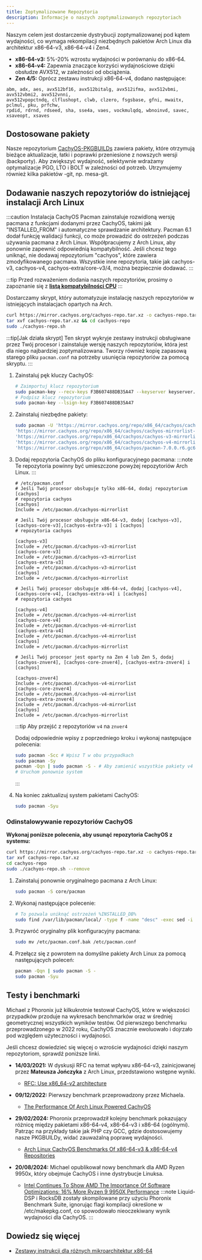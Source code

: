 ```yaml
---
title: Zoptymalizowane Repozytoria
description: Informacje o naszych zoptymalizowanych repozytoriach
---
```



Naszym celem jest dostarczenie dystrybucji zoptymalizowanej pod kątem wydajności, co wymaga rekompilacji niezbędnych pakietów Arch Linux dla architektur x86-64-v3, x86-64-v4 i Zen4.

- **x86-64-v3:** 5%-20% wzrostu wydajności w porównaniu do x86-64.
- **x86-64-v4:** Zapewnia znaczące korzyści wydajnościowe dzięki obsłudze AVX512, w zależności od obciążenia.
- **Zen 4/5:** Oprócz zestawu instrukcji x86-64-v4, dodano następujące:

```text
abm, adx, aes, avx512bf16, avx512bitalg, avx512ifma, avx512vbmi, avx512vbmi2, avx512vnni,
avx512vpopctndq, clflushopt, clwb, clzero, fsgsbase, gfni, mwaitx, pclmul, pku, prfchw,
rpdid, rdrnd, rdseed, sha, sse4a, vaes, vockmulqdq, wbnoinvd, savec, xsaveopt, xsaves
```

## Dostosowane pakiety

Nasze repozytorium [CachyOS-PKGBUILDs](https://github.com/CachyOS/CachyOS-PKGBUILDS) zawiera pakiety, które otrzymują bieżące aktualizacje, łatki i poprawki przeniesione z nowszych wersji (backporty).
Aby zwiększyć wydajność, selektywnie wdrażamy optymalizacje PGO, LTO i BOLT w zależności od potrzeb.
Utrzymujemy również kilka pakietów -git, np. mesa-git.

## Dodawanie naszych repozytoriów do istniejącej instalacji Arch Linux

:::caution
Instalacja CachyOS Pacman zainstaluje rozwidloną wersję pacmana z funkcjami dodanymi przez CachyOS, takimi jak "INSTALLED_FROM" i automatyczne sprawdzanie architektury. Pacman 6.1 dodał funkcję walidacji funkcji, co może prowadzić do ostrzeżeń podczas używania pacmana z Arch Linux. Współpracujemy z Arch Linux, aby ponownie zapewnić odpowiednią kompatybilność. Jeśli chcesz tego uniknąć, nie dodawaj repozytorium "cachyos", które zawiera zmodyfikowanego pacmana. Wszystkie inne repozytoria, takie jak cachyos-v3, cachyos-v4, cachyos-extra/core-v3/4, można bezpiecznie dodawać.
:::

:::tip
Przed rozważeniem dodania naszych repozytoriów, prosimy o zapoznanie się z **[listą kompatybilności CPU](/pl/installation/installation_prepare#x86_64-microarchitecture-level-support)**
:::

<Tabs>

<TabItem label='Automatycznie'>

Dostarczamy skrypt, który automatyzuje instalację naszych repozytoriów w istniejących instalacjach opartych na Arch.

```sh
curl https://mirror.cachyos.org/cachyos-repo.tar.xz -o cachyos-repo.tar.xz
tar xvf cachyos-repo.tar.xz && cd cachyos-repo
sudo ./cachyos-repo.sh
```

:::tip[Jak działa skrypt]
Ten skrypt wykryje zestawy instrukcji obsługiwane przez Twój procesor i zainstaluje wersję naszych repozytoriów, która jest dla niego najbardziej zoptymalizowana. Tworzy również kopię zapasową starego pliku `pacman.conf` na potrzeby usunięcia repozytoriów za pomocą skryptu.
:::

</TabItem>

<TabItem label='Ręcznie'>

<Steps>

1. Zainstaluj pęk kluczy CachyOS:

   ```sh
   # Zaimportuj klucz repozytorium
   sudo pacman-key --recv-keys F3B607488DB35A47 --keyserver keyserver.ubuntu.com
   # Podpisz klucz repozytorium
   sudo pacman-key --lsign-key F3B607488DB35A47
   ```
2. Zainstaluj niezbędne pakiety:

   ```sh
   sudo pacman -U 'https://mirror.cachyos.org/repo/x86_64/cachyos/cachyos-keyring-20240331-1-any.pkg.tar.zst' \
   'https://mirror.cachyos.org/repo/x86_64/cachyos/cachyos-mirrorlist-22-1-any.pkg.tar.zst' \
   'https://mirror.cachyos.org/repo/x86_64/cachyos/cachyos-v3-mirrorlist-22-1-any.pkg.tar.zst' \
   'https://mirror.cachyos.org/repo/x86_64/cachyos/cachyos-v4-mirrorlist-22-1-any.pkg.tar.zst' \
   'https://mirror.cachyos.org/repo/x86_64/cachyos/pacman-7.0.0.r6.gc685ae6-4-x86_64.pkg.tar.zst'
   ```
3. Dodaj repozytoria CachyOS do pliku konfiguracyjnego pacmana:
   :::note
   Te repozytoria powinny być umieszczone powyżej repozytoriów Arch Linux.
   :::

   ```shell
   # /etc/pacman.conf
   # Jeśli Twój procesor obsługuje tylko x86-64, dodaj repozytorium [cachyos]
   # repozytoria cachyos
   [cachyos]
   Include = /etc/pacman.d/cachyos-mirrorlist

   # Jeśli Twój procesor obsługuje x86-64-v3, dodaj [cachyos-v3],[cachyos-core-v3],[cachyos-extra-v3] i [cachyos]
   # repozytoria cachyos

   [cachyos-v3]
   Include = /etc/pacman.d/cachyos-v3-mirrorlist
   [cachyos-core-v3]
   Include = /etc/pacman.d/cachyos-v3-mirrorlist
   [cachyos-extra-v3]
   Include = /etc/pacman.d/cachyos-v3-mirrorlist
   [cachyos]
   Include = /etc/pacman.d/cachyos-mirrorlist

   # Jeśli Twój procesor obsługuje x86-64-v4, dodaj [cachyos-v4], [cachyos-core-v4], [cachyos-extra-v4] i [cachyos]
   # repozytoria cachyos

   [cachyos-v4]
   Include = /etc/pacman.d/cachyos-v4-mirrorlist
   [cachyos-core-v4]
   Include = /etc/pacman.d/cachyos-v4-mirrorlist
   [cachyos-extra-v4]
   Include = /etc/pacman.d/cachyos-v4-mirrorlist
   [cachyos]
   Include = /etc/pacman.d/cachyos-mirrorlist

   # Jeśli Twój procesor jest oparty na Zen 4 lub Zen 5, dodaj [cachyos-znver4], [cachyos-core-znver4], [cachyos-extra-znver4] i [cachyos]

   [cachyos-znver4]
   Include = /etc/pacman.d/cachyos-v4-mirrorlist
   [cachyos-core-znver4]
   Include = /etc/pacman.d/cachyos-v4-mirrorlist
   [cachyos-extra-znver4]
   Include = /etc/pacman.d/cachyos-v4-mirrorlist
   [cachyos]
   Include = /etc/pacman.d/cachyos-mirrorlist
   ```
      :::tip
   Aby przejść z repozytoriów `v4` na `znver4`

   Dodaj odpowiednie wpisy z poprzedniego kroku i wykonaj następujące polecenia:
    ```sh
    sudo pacman -Scc # Wpisz T w obu przypadkach
    sudo pacman -Sy
    pacman -Qqn | sudo pacman -S - # Aby zamienić wszystkie pakiety v4 na pakiety znver4
    # Uruchom ponownie system
    ```
   :::

4. Na koniec zaktualizuj system pakietami CachyOS:
   ```sh
   sudo pacman -Syu
   ```

</Steps>

</TabItem>

</Tabs>

### Odinstalowywanie repozytoriów CachyOS

<Tabs>
<TabItem label='Automatycznie'>

**Wykonaj poniższe polecenia, aby usunąć repozytoria CachyOS z systemu:**
```sh
curl https://mirror.cachyos.org/cachyos-repo.tar.xz -o cachyos-repo.tar.xz
tar xvf cachyos-repo.tar.xz
cd cachyos-repo
sudo ./cachyos-repo.sh --remove
```

</TabItem>

<TabItem label='Ręcznie'>

<Steps>

1. Zainstaluj ponownie oryginalnego pacmana z Arch Linux:
   ```sh
   sudo pacman -S core/pacman
   ```
2. Wykonaj następujące polecenie:
   ```sh
   # To pozwala uniknąć ostrzeżeń %INSTALLED_DB%
   sudo find /var/lib/pacman/local/ -type f -name "desc" -exec sed -i '/^%INSTALLED_DB%$/,+2d' {} \;
   ```
3. Przywróć oryginalny plik konfiguracyjny pacmana:
   ```sh
   sudo mv /etc/pacman.conf.bak /etc/pacman.conf
   ```
4. Przełącz się z powrotem na domyślne pakiety Arch Linux za pomocą następujących poleceń:
   ```sh
   pacman -Qqn | sudo pacman -S -
   sudo pacman -Syu
   ```
</Steps>

</TabItem>
</Tabs>

## Testy i benchmarki

Michael z Phoronix już kilkukrotnie testował CachyOS, które w większości przypadków przoduje na wykresach benchmarków oraz w średniej geometrycznej wszystkich wyników testów.
Od pierwszego benchmarku przeprowadzonego w 2022 roku, CachyOS znacznie ewoluowało i dojrzało pod względem użyteczności i wydajności.

Jeśli chcesz dowiedzieć się więcej o wzroście wydajności dzięki naszym repozytoriom, sprawdź poniższe linki.

* **14/03/2021:** W dyskusji RFC na temat wpływu x86-64-v3, zainicjowanej przez **Mateusza Jończyka** z Arch Linux, przedstawiono wstępne wyniki.
  * [RFC: Use x86_64-v2 architecture](https://lists.archlinux.org/pipermail/arch-general/2021-March/048739.html)

* **09/12/2022:** Pierwszy benchmark przeprowadzony przez Michaela.
  * [The Performance Of Arch Linux Powered CachyOS](https://www.phoronix.com/review/cachyos-linux-perf)

* **29/02/2024:** Phoronix przeprowadził kolejny benchmark pokazujący różnicę między pakietami x86-64-v4, x86-64-v3 i x86-64 (ogólnymi). Patrząc na przykłady takie jak PHP czy GCC, gdzie dostosowujemy nasze PKGBUILDy, widać zauważalną poprawę wydajności.
  * [Arch Linux CachyOS Benchmarks Of x86-64-v3 & x86-64-v4 Repositories](https://www.phoronix.com/review/cachyos-x86-64-v3-v4)

* **20/08/2024:** Michael opublikował nowy benchmark dla AMD Ryzen 9950x, który obejmuje CachyOS i inne dystrybucje Linuksa.
  * [Intel Continues To Show AMD The Importance Of Software Optimizations: 16% More Ryzen 9 9950X Performance](https://www.phoronix.com/review/linux-os-amd-ryzen9-9950x)
   :::note
   Liquid-DSP i RocksDB zostały skompilowane przy użyciu Phoronix Benchmark Suite, ignorując flagi kompilacji określone w /etc/makepkg.conf, co spowodowało nieoczekiwany wynik wydajności dla CachyOS.
   :::

## Dowiedz się więcej

- [Zestawy instrukcji dla różnych mikroarchitektur x86-64](https://en.wikipedia.org/wiki/X86-64#Microarchitecture_levels)

